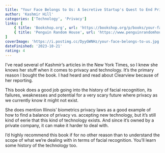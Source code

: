 ```yaml
---
title: "Your Face Belongs to Us: A Secretive Startup's Quest to End Privacy as We Know It"
author: 'Kashmir Hill'
categories: ['Technology', 'Privacy']
links: [
    { title: 'Bookshop.org', url: 'https://bookshop.org/p/books/your-face-belongs-to-us-a-secretive-startup-s-quest-to-end-privacy-as-we-know-it-kashmir-hill/19573494?ean=9780593448564' },
    { title: 'Penguin Random House', url: 'https://www.penguinrandomhouse.com/books/691288/your-face-belongs-to-us-by-kashmir-hill/' }
]
coverImage: 'https://i.postimg.cc/DyyGWNHz/your-face-belongs-to-us.jpg'
dateFinished: '2023-10-21'
rating: 4
---
```


I’ve read several of Kashmir’s articles in the New York Times, so I knew she knows her stuff when it comes to privacy and technology. It’s the primary reason I bought the book. I had heard and read about Clearview because of her reporting.

This book does a good job going into the history of facial recognition, its failures, weaknesses and potential for a very scary future where privacy as we currently know it might not exist.

She does mention Illinois’ biometrics privacy laws as a good example of how to find a balance of privacy vs. accepting new technology, but it’s still kind of eerie that this kind of technology exists. And since it’s owned by a private company, it can make it harder to deal with.

I’d highly recommend this book if for no other reason than to understand the scope of what we’re dealing with in terms of facial recognition. You’ll learn some history of the technology too.